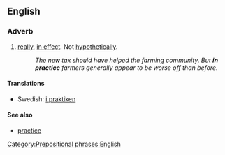 ==English==

===Adverb===
{{en-adv|-}}

# [[really]], [[in effect]]. Not [[hypothetically]].
#:''The new tax should have helped the farming community. But '''in practice''' farmers generally appear to be worse off than before.''

====Translations====
*Swedish: [[i praktiken]]

====See also====
*[[practice]]

[[Category:Prepositional phrases:English]]